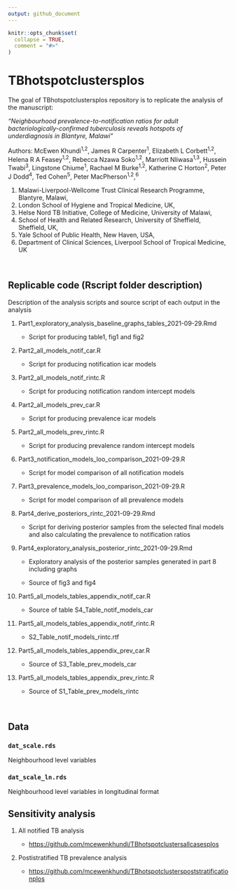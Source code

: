 ```yaml
---
output: github_document
---
```


<!-- README.md is generated from README.Rmd. Please edit that file -->

```r
knitr::opts_chunk$set(
  collapse = TRUE,
  comment = "#>"
)
```

# TBhotspotclustersplos

<!-- badges: start -->

<!-- badges: end -->

The goal of TBhotspotclustersplos repository is to replicate the analysis of the manuscript:

*"Neighbourhood prevalence-to-notification ratios for adult bacteriologically-confirmed tuberculosis reveals hotspots of underdiagnosis in Blantyre, Malawi"*

Authors: McEwen Khundi^1,2^, James R Carpenter^1^, Elizabeth L Corbett^1,2^, Helena R A Feasey^1,2^, Rebecca Nzawa Soko^1,2^, Marriott Nliwasa^1,3^, Hussein Twabi^3^, Lingstone Chiume^1^, Rachael M Burke^1,2^, Katherine C Horton^2^, Peter J Dodd^4^, Ted Cohen^5^, Peter MacPherson^1,2^,^6^

1.  Malawi-Liverpool-Wellcome Trust Clinical Research Programme, Blantyre, Malawi,
2.  London School of Hygiene and Tropical Medicine, UK,
3.  Helse Nord TB Initiative, College of Medicine, University of Malawi,
4.  School of Health and Related Research, University of Sheffield, Sheffield, UK,
5.  Yale School of Public Health, New Haven, USA,
6.  Department of Clinical Sciences, Liverpool School of Tropical Medicine, UK

<br>

## Replicable code (Rscript folder description)

Description of the analysis scripts and source script of each output in the analysis

1.  Part1_exploratory_analysis_baseline_graphs_tables_2021-09-29.Rmd

    -   Script for producing table1, fig1 and fig2

2.  Part2_all_models_notif_car.R

    -   Script for producing notification icar models

3.  Part2_all_models_notif_rintc.R

    -   Script for producing notification random intercept models

4.  Part2_all_models_prev_car.R

    -   Script for producing prevalence icar models

5.  Part2_all_models_prev_rintc.R

    -   Script for producing prevalence random intercept models

6.  Part3_notification_models_loo_comparison_2021-09-29.R

    -   Script for model comparison of all notification models

7.  Part3_prevalence_models_loo_comparison_2021-09-29.R

    -   Script for model comparison of all prevalence models

8.  Part4_derive_posteriors_rintc_2021-09-29.Rmd

    -   Script for deriving posterior samples from the selected final models and also calculating the prevalence to notification ratios

9.  Part4_exploratory_analysis_posterior_rintc_2021-09-29.Rmd

    -   Exploratory analysis of the posterior samples generated in part 8 including graphs

    -   Source of fig3 and fig4

10. Part5_all_models_tables_appendix_notif_car.R

    -   Source of table S4_Table_notif_models_car

11. Part5_all_models_tables_appendix_notif_rintc.R

    -   S2_Table_notif_models_rintc.rtf

12. Part5_all_models_tables_appendix_prev_car.R

    -   Source of S3_Table_prev_models_car   

13. Part5_all_models_tables_appendix_prev_rintc.R

    -   Source of S1_Table_prev_models_rintc

<br>

## Data

### **`dat_scale.rds`**

Neighbourhood level variables

### **`dat_scale_ln.rds`**

Neighbourhood level variables in longitudinal format

## Sensitivity analysis

1.  All notified TB analysis

    -   <https://github.com/mcewenkhundi/TBhotspotclustersallcasesplos>

2.  Postistratified TB prevalence analysis

    -   <https://github.com/mcewenkhundi/TBhotspotclusterspoststratificationplos>
